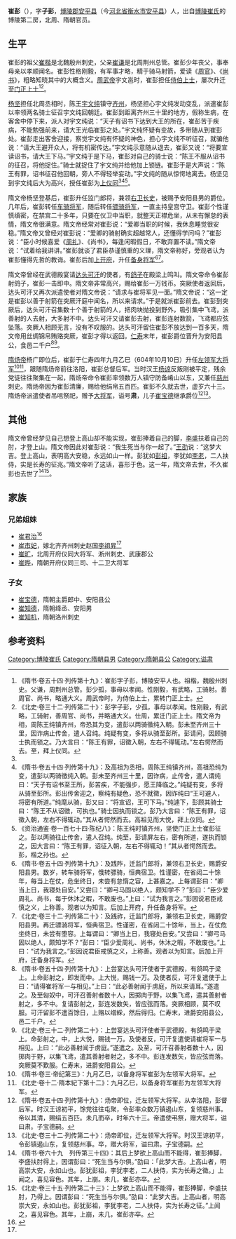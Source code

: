 '''崔彭'''（{{bd|？||？|  |}}），字'''子彭'''，[[博陵郡|博陵郡]][[安平县|安平县]]（今[[河北省|河北省]][[衡水市|衡水市]][[安平县|安平县]]）人，出自[[博陵崔氏|博陵崔氏]]的博陵第二房，北周、隋朝官员。

==生平==
崔彭的祖父[[崔楷|崔楷]]是北魏殷州刺史，父亲[[崔谦|崔谦]]是北周荆州总管。崔彭少年丧父，事奉母亲以孝顺闻名。崔彭性格刚毅，有军事才略，精于骑马射箭，爱读《[[周官|周官]]》、《[[尚书_(书)|尚书]]》，粗略知晓其中的大概含义。[[周武帝|周武帝]]宇文邕时，崔彭担任[[侍伯上士|侍伯上士]]，屡次升迁至[[门正上士|门正上士]]<ref>《隋书·卷五十四·列传第十九》：崔彭字子彭，博陵安平人也。祖楷，魏殷州刺史。父谦，周荆州总管。彭少孤，事母以孝闻。性刚毅，有武略，工骑射。善周官、尚书，略通大义。周武帝时，为侍伯上士，累转门正上士。</ref><ref name=autogenerated1>《北史·卷三十二·列传第二十》：彭字子彭，少孤，事母以孝闻。性刚毅，有武略，工骑射，善周官、尚书，并略通大义。仕周，累迁门正上士。隋文帝为相，周陈王纯镇齐州，帝恐其为变，遣彭以两骑徵纯入朝。彭未至齐州三十里，因诈病止传舍，遣人召纯。纯疑有变，多将从骑至彭所。彭请间，因顾骑士执而锁之。乃大言曰：“陈王有罪，诏徵入朝，左右不得辄动。”左右愕然而去。至，拜上仪同。</ref>。

[[杨坚|杨坚]]担任北周丞相时，陈王[[宇文纯|宇文纯]]镇守[[齐州_(北魏)|齐州]]，杨坚担心宇文纯发动变乱，派遣崔彭以率领两名骑士征召宇文纯回朝廷。崔彭到距离齐州三十里的地方，假称生病，在客舍中停下来，派人对宇文纯说：“天子有诏书下达到大王的所在，崔彭苦于疾病，不能勉强前来，请大王光临崔彭之处。”宇文纯怀疑有变故，多带随从到崔彭处。崔彭走出客舍迎接，察觉宇文纯有怀疑的神色，担心宇文纯不听征召，就骗他说：“请大王避开众人，将有机密传达。”宇文纯示意随从退去，崔彭又说：“将要宣读诏书，请大王下马。”宇文纯于是下马，崔彭对自己的骑士说：“陈王不服从诏书的征召，将他捉住。”骑士就捉住了宇文纯并给他加上锁链。崔彭于是大声说：“陈王有罪，诏书征召他回朝，旁人不得轻举妄动。”宇文纯的随从惊愕地离去。杨坚见到宇文纯后大为高兴，授任崔彭为[[上仪同|上仪同]]<ref name=autogenerated1 /><ref>《隋书·卷五十四·列传第十九》：及高祖为丞相，周陈王纯镇齐州，高祖恐纯为变，遣彭以两骑徵纯入朝。彭未至齐州三十里，因诈病，止传舍，遣人谓纯曰：“天子有诏书至王所，彭苦疾，不能强步，愿王降临之。”纯疑有变，多将从骑至彭所。彭出传舍迎之，察纯有疑色，恐不就徵，因诈纯曰“王可避人，将密有所道。”纯麾从骑，彭又曰：“将宣诏，王可下马。”纯遽下，彭顾其骑士曰：“陈王不从诏徵，可执也。”骑士因执而锁之。彭乃大言曰：“陈王有罪，诏徵入朝，左右不得辄动。”其从者愕然而去。高祖见而大悦，拜上仪同。</ref><ref>《资治通鉴·卷一百七十四·陈纪八》：陈王纯时镇齐州，坚使门正上士崔彭征之。彭以两骑往止传舍，遣人召纯。纯至，彭请屏左右，密有所道，遂执而锁之，因大言曰：“陈王有罪，诏征入朝，左右不得辄动！”其从者愕然而去。彭，楷之孙也。</ref>。

隋文帝杨坚登基后，崔彭升任监门郎将，兼领[[右卫长史|右卫长史]]，被赐予安阳县男的爵位。几年后，崔彭转任[[车骑将军|车骑将军]]，随后转任[[骠骑将军|骠骑将军]]，一直主持皇宫守卫。崔彭个性谨慎缜密，在禁宫二十多年，只要在仪卫中当职，就整天正襟危坐，从未有懈怠的表情，隋文帝很满意。隋文帝经常对崔彭说：“爱卿当职的时候，我休息睡觉很安稳。”隋文帝又曾经对崔彭说：“爱卿的骑射确实超越常人，还懂得学问吗？”崔彭说：“臣小时候喜爱《[[周礼|周礼]]》、《尚书》，每逢闲暇假日，不敢弃置不读。”隋文帝说：“试着给我讲讲。”崔彭就谈了君臣恭谨慎重的义理，隋文帝称好，旁观者认为崔彭懂得先哲的教诲。崔彭后加[[上开府|上开府]]，升任[[备身将军|备身将军]]<ref>《隋书·卷五十四·列传第十九》：及践阼，迁监门郎将，兼领右卫长史，赐爵安阳县男。数岁，转车骑将军，俄转骠骑，恒典宿卫。性谨密，在省闼二十馀年，每当上在仗，危坐终日，未尝有怠惰之容，上甚嘉之。上每谓彭曰：“卿当上日，我寝处自安。”又尝曰：“卿弓马固以绝人，颇知学不？”彭曰：“臣少爱周礼、尚书，每于休沐之暇，不敢废也。”上曰：“试为我言之。”彭因说君臣戒慎之义，上称善。观者以为知言。后加上开府，升任备身将军。</ref><ref>《北史·卷三十二·列传第二十》：及践祚，迁监门郎将，兼领右卫长史，赐爵安阳县男。再迁骠骑将军，恒典宿卫。性谨密，在省闼二十馀年，当上，在仗危坐终日，未尝有堕容。上每谓曰：“卿当上日，我寝处自安。”又尝曰：“卿弓马固以绝人，颇知学不？”彭曰：“臣少爱周礼、尚书，休沐之暇，不敢废也。”上曰：“试为我言之。”彭因说君臣戒慎之义，上称善。观者以为知言。后加上开府，迁备身将军。</ref>。

隋文帝曾经在武德殿宴请[[达头可汗|达头可汗]]的使者，有[[鸽子|鸽子]]在殿梁上鸣叫。隋文帝命令崔彭射鸽子，崔彭一击即中。隋文帝非常高兴，赐给崔彭一万钱币。突厥使者返回后，达头可汗又再次派遣使者对隋文帝说：“请求与崔将军见一面。”隋文帝说：“这一定是崔彭以善于射箭在突厥汗庭中闻名，所以来请求。”于是就派崔彭前去。崔彭到突厥后，达头可汗召集数十个善于射箭的人，把肉块抛投到野外，吸引集中飞鸢，派善射的人去射，大多射不中。达头可汗又请崔彭去射，崔彭连射数箭，飞鸢都应弦坠落。突厥人相顾无言，没有不叹服的。达头可汗留住崔彭不放达到一百多天，隋文帝用丝绸锦帛贿赂突厥，崔彭才得以返回。[[仁寿_(隋朝)|仁寿]]末年，崔彭爵位晋升为安阳县公，食邑二千户<ref>《隋书·卷五十四·列传第十九》：上尝宴达头可汗使者于武德殿，有鸽鸣于梁上。上命彭射之，即发而中。上大悦，赐钱一万。及使者反，可汗复遣使于上曰：“请得崔将军一与相见。”上曰：“此必善射闻于虏庭，所以来请耳。”遂遣之。及至匈奴中，可汗召善射者数十人，因掷肉于野，以集飞鸢，遣其善射者射之，多不中。复请彭射之，彭连发数矢，皆应弦而落。突厥相顾，莫不叹服。可汗留彭不遣百馀日，上赂以缯綵，然后得归。仁寿末，进爵安阳县公，邑二千户。</ref><ref>《北史·卷三十二·列传第二十》：上尝宴达头可汗使者于武德殿，有鸽鸣于梁上。命彭射之，中，上大悦，赐钱一万。及使者反，可汗复遣使请崔将军一与相见。上曰：“此必善射闻于虏庭。”遂遣之。及至，可汗召善射者数十人，因掷肉于野，以集飞鸢，遣其善射者射之，多不中。彭连发数矢，皆应弦而落。突厥莫不歎服。仁寿末，进爵安阳县公。</ref>。

[[隋炀帝|隋炀帝]]杨广即位后，崔彭于仁寿四年九月乙巳（604年10月10日）升任[[左领军大将军|左领军大将军]]<ref>《隋书·卷三·帝纪第三》：九月乙巳，以备身将军崔彭为左领军大将军。</ref><ref>《北史·卷十二·隋本紀下第十二》：九月乙巳，以备身将军崔彭为左领军大将军。</ref>，跟随隋炀帝前往洛阳，崔彭总督后军。当时汉王[[杨谅|杨谅]]反叛刚被平定，残余党徒往往聚集在一起，隋炀帝命令崔彭率领数万人镇守防备崤山以东，又兼任[[慈州|慈州]]刺史。隋炀帝因为崔彭清廉，赐给他绢帛五百匹。崔彭不久就去世，虚岁六十三。隋炀帝派遣使者吊唁祭祀，赠予[[大将军_(东亚)|大将军]]，谥号'''肃'''，儿子[[崔宝德|崔宝德]]继承爵位<ref>《隋书·卷五十四·列传第十九》：炀帝即位，迁左领军大将军。从幸洛阳，彭督后军。时汉王谅初平，馀党往往屯聚，令彭率众数万镇遏山东，复领慈州事。帝以其清，赐绢五百匹。未几而卒，时年六十三。帝遣使弔祭，赠大将军，谥曰肃。子宝德嗣。</ref><ref>《北史·卷三十二·列传第二十》：炀帝即位，迁左领军大将军。时汉王谅初平，令彭镇遏山东，复领慈州事。卒，赠大将军，谥曰肃。子宝德嗣。</ref>。

==其他==
隋文帝曾经梦见自己想登上高山却不能实现，崔彭捧着自己的脚，[[李盛|李盛]]扶着自己的肘，才登上山。隋文帝因此对崔彭说：“我生死当与你一起了。”[[王劭_(隋朝)|王劭]]说：“这梦大吉。登上高山，表明高大安稳，永远如山一样。彭犹如[[彭祖|彭祖]]，李犹如[[李老|李老]]，二人扶侍，实是长寿的征兆。”隋文帝听了这话，喜形于色。这一年，隋文帝去世，不久崔彭也去世了<ref>《隋书·卷六十九　列传第三十四》：其后上梦欲上高山而不能得，崔彭捧脚，李盛扶肘得上，因谓彭曰：“死生当与尔俱。”劭曰：「此梦大吉。上高山者，明高崇大安，永如山也。彭犹彭祖，李犹李老，二人扶侍，实为长寿之徵。」上闻之，喜见容色。其年，上崩。未几，崔彭亦卒。</ref><ref>《北史·卷三十五·列传第二十三》：上梦欲上高山而不能得，崔彭捧脚，李盛扶肘，乃得上。因谓彭曰：“死生当与尔俱。”劭曰：“此梦大吉。上高山者，明高崇大安，永如山也。彭犹彭祖，李犹李老，二人扶侍，实为长寿之征。”上闻之，喜见容色。其年，上崩，未几，崔彭亦卒。</ref>。

==家族==
{{main|博陵第二房世系图}}

===兄弟姐妹===
*[[崔君治|崔君治]]<ref name=autogenerated2>{{Citation| last=倪| first=润安| author-link=倪润安| year=2013年| title=《河北曲阳北魏崔楷墓的年代及相关问题》| periodical=《中国国家博物馆馆刊》| volume=| issue=02期| pages=25-34| url=http://www.cnki.com.cn/Article/CJFDTOTAL-ZLBK201302003.htm| doi=| oclc=| accessdate=2016-04-11| archive-date=2021-03-11| archive-url=https://web.archive.org/web/20210311084639/http://www.cnki.com.cn/Article/CJFDTOTAL-ZLBK201302003.htm| dead-url=no}}</ref>
*[[崔市妃|崔市妃]]，嫁北齐齐州刺史赵国[[李祖昇|李祖昇]]<ref name=autogenerated2 />
*[[崔旷|崔旷]]，北周开府仪同大将军、淅州刺史、武康郡公
*[[崔晔|崔晔]]，隋朝开府仪同三司、十二卫大将军

===子女===
*[[崔宝德|崔宝德]]，隋朝主爵郎中、安阳县公
*[[崔知德|崔知德]]，隋朝绛丞、安阳男
*[[崔知机|崔知机]]，隋朝洛州刺史

==参考资料==
{{reflist}}

[[Category:博陵崔氏|Category:博陵崔氏]]
[[Category:隋朝县男|Category:隋朝县男]]
[[Category:隋朝县公|Category:隋朝县公]]
[[Category:谥肃|Category:谥肃]]